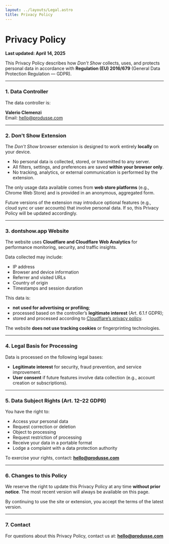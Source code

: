 ```yaml
---
layout: ../layouts/Legal.astro
title: Privacy Policy
---
```


# Privacy Policy

**Last updated: April 14, 2025**

This Privacy Policy describes how *Don't Show* collects, uses, and protects personal data in accordance with **Regulation (EU) 2016/679** (General Data Protection Regulation — GDPR).

---

### 1. Data Controller

The data controller is:

**Valerio Clemenzi**  
Email: hello@produsse.com

---

### 2. Don't Show Extension

The *Don't Show* browser extension is designed to work entirely **locally** on your device.

- No personal data is collected, stored, or transmitted to any server.
- All filters, settings, and preferences are saved **within your browser only**.
- No tracking, analytics, or external communication is performed by the extension.

The only usage data available comes from **web store platforms** (e.g., Chrome Web Store) and is provided in an anonymous, aggregated form.

Future versions of the extension may introduce optional features (e.g., cloud sync or user accounts) that involve personal data. If so, this Privacy Policy will be updated accordingly.

---

### 3. dontshow.app Website

The website uses **Cloudflare and Cloudflare Web Analytics** for performance monitoring, security, and traffic insights.

Data collected may include:
- IP address
- Browser and device information
- Referrer and visited URLs
- Country of origin
- Timestamps and session duration

This data is:
- **not used for advertising or profiling**;
- processed based on the controller’s **legitimate interest** (Art. 6.1.f GDPR);
- stored and processed according to [Cloudflare’s privacy policy](https://www.cloudflare.com/privacypolicy/).

The website **does not use tracking cookies** or fingerprinting technologies.

---

### 4. Legal Basis for Processing

Data is processed on the following legal bases:
- **Legitimate interest** for security, fraud prevention, and service improvement.
- **User consent** if future features involve data collection (e.g., account creation or subscriptions).

---

### 5. Data Subject Rights (Art. 12–22 GDPR)

You have the right to:
- Access your personal data
- Request correction or deletion
- Object to processing
- Request restriction of processing
- Receive your data in a portable format
- Lodge a complaint with a data protection authority

To exercise your rights, contact: **hello@produsse.com**

---

### 6. Changes to this Policy

We reserve the right to update this Privacy Policy at any time **without prior notice**. The most recent version will always be available on this page.

By continuing to use the site or extension, you accept the terms of the latest version.

---

### 7. Contact

For questions about this Privacy Policy, contact us at: **hello@produsse.com**
